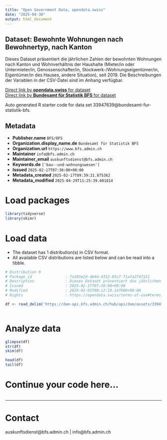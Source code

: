 ```yaml
---
title: "Open Government Data, opendata.swiss"
date: "2025-04-30"
output: html_document
---
```


## Dataset: Bewohnte Wohnungen nach Bewohnertyp, nach Kanton

Dieses Dataset präsentiert die jährlichen Zahlen der bewohnten Wohnungen nach Kanton und Wohnverhältnis der Haushalte (Mieter/in oder Untermieter/in, Genossenschafter/in, Stockwerk-/Wohnungseigentümer/in, Eigentümer/in des Hauses, andere Situation), seit 2019. Die Beschreibungen der Variablen in der CSV-Datei sind im Anhang verfügbar.

[Direct link by **opendata.swiss** for dataset](https://opendata.swiss/de/dataset/bewohnte-wohnungen-nach-bewohnertyp-nach-kanton1)<br>
[Direct link by **Bundesamt für Statistik BFS** for dataset](https://www.bfs.admin.ch/asset/de/ts-x-09.03.02.01.03a)

Auto generated R starter code for data set 33947639@bundesamt-fur-statistik-bfs.

## Metadata

- **Publisher.name** `BFS/OFS`
- **Organization.display_name.de** `Bundesamt für Statistik BFS`
- **Organization.url** `https://www.bfs.admin.ch`
- **Maintainer** `info@bfs.admin.ch`
- **Maintainer_email** `auskunftsdienst@bfs.admin.ch`
- **Keywords.de** `['bau--und-wohnungswesen']`
- **Issued** `2025-02-17T07:30:00+00:00`
- **Metadata_created** `2025-02-17T09:39:21.875362`
- **Metadata_modified** `2025-04-29T11:25:39.601814`


# Load packages

```r

library(tidyverse)
library(skimr)

```

# Load data

-   The dataset has 1 distribution(s) in CSV format.
-   All available CSV distributions are listed below and can be read into a tibble.

```r

# Distribution 0
# Package_id               : fa105e2d-db4d-4352-85c7-f1afa2747121
# Description              : Dieses Dataset präsentiert die jährlichen Zahlen der bewohnten Wohnungen nach Kanton und Wohnverhältnis der Haushalte (Mieter/in oder Untermieter/in, Genossenschafter/in, Stockwerk-/Wohnungseigentümer/in, Eigentümer/in des Hauses, andere Situation), seit 2019. Die Beschreibungen der Variablen in der CSV-Datei sind im Anhang verfügbar.
# Issued                   : 2025-02-17T07:30:00+00:00
# Modified                 : 2025-02-05T08:12:10.147000+00:00
# Rights                   : https://opendata.swiss/terms-of-use#terms_by_ask

df <- read_delim('https://dam-api.bfs.admin.ch/hub/api/dam/assets/33947649/master')



```

# Analyze data

```r

glimpse(df)
str(df)
skim(df)

head(df)
tail(df)

```

# Continue your code here...

```r

```

------------------------------------------------------------------------

# Contact

auskunftsdienst@bfs.admin.ch | info@bfs.admin.ch

